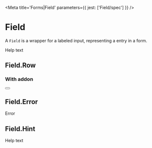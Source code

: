

<Meta title='Forms|Field' parameters={{ jest: ['Field/spec'] }} />

# Field

A <LinkTo kind='Forms|Field' story='Default Story'>`Field`</LinkTo> is a wrapper for a labeled input, representing a
entry in a form.

<Preview>
  <Story name='Default'>
    <Field>
      <Label text='Label' />
      <InputBox.Skeleton />
      <Field.Hint>Help text</Field.Hint>
    </Field>
  </Story>
</Preview>

<Props of={Field} />

## Field.Row

<Preview>
  <Story name='Row'>
    <Field>
      <Label text='Label' />
      <Field.Row>
        <InputBox.Skeleton />
        <InputBox.Skeleton />
      </Field.Row>
    </Field>
  </Story>
</Preview>

<Props of={Field.Row} />

### With addon

<Preview>
  <Story name='Row With Addon'>
    <Field>
      <Field.Row>
        <Label text='Label' />
        <Button danger ghost small square>
          <Icon name='cross' />
        </Button>
      </Field.Row>
      <InputBox.Skeleton />
    </Field>
  </Story>
</Preview>

## Field.Error

<Preview>
  <Story name='Error'>
    <Field>
      <Field.Row>
        <Label text='Label' />
        <Field.Error>Error</Field.Error>
      </Field.Row>
      <InputBox.Skeleton />
    </Field>
  </Story>
</Preview>

<Props of={Field.Error} />

## Field.Hint

<Preview>
  <Story name='Hint'>
    <Field>
      <Label text='Label' />
      <InputBox.Skeleton />
      <Field.Hint>Help text</Field.Hint>
    </Field>
  </Story>
</Preview>

<Props of={Field.Hint} />
